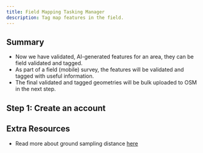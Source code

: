 ```yaml
---
title: Field Mapping Tasking Manager
description: Tag map features in the field.
---
```


## Summary

- Now we have validated, AI-generated features for an area, they can be field 
  validated and tagged.
- As part of a field (mobile) survey, the features will be validated and tagged
  with useful information.
- The final validated and tagged geometries will be bulk uploaded to OSM in the
  next step.

## Step 1: Create an account

## Extra Resources

- Read more about ground sampling distance [here](https://test.org)
